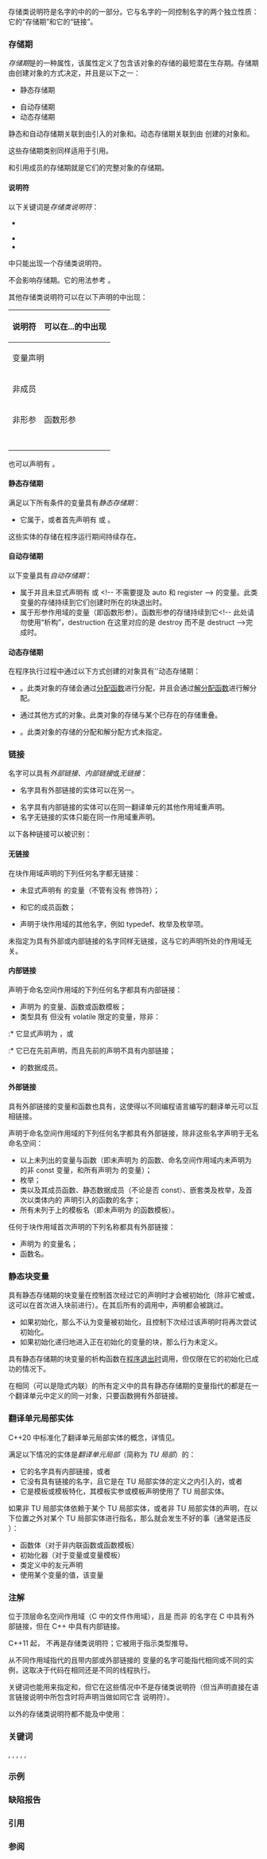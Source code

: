 {{title|存储类说明符}}
{{cpp/language/declarations/navbar}}

存储类说明符是名字的{{rlp|declarations|声明语法}}中的{{spar sep|声明说明符序列}}的一部分。它与名字的{{rlp|scope|作用域}}一同控制名字的两个独立性质：它的“存储期”和它的“链接”。

===存储期===
''存储期''{{sep}}是{{rlp|object|对象}}的一种属性，该属性定义了包含该对象的存储的最短潜在生存期。存储期由创建对象的方式决定，并且是以下之一：
* 静态存储期
{{rrev|since=c++11|
* 线程存储期
}}
* 自动存储期
* 动态存储期

静态{{rev inl|since=c++11|、线程}}和自动存储期关联到由{{rlp|declarations|声明}}引入的对象和{{rlp|lifetime#临时对象的生存期|临时对象}}。动态存储期关联到由 {{rlp|new|{{c/core|new}} 表达式}}创建的对象和{{rlp|object#对象创建|隐式创建的对象}}。

这些存储期类别同样适用于引用。

{{rlps|object#子对象}}和引用成员的存储期就是它们的完整对象的存储期。

====说明符====
以下关键词是''存储类说明符''{{sep}}：
{{rev begin}}
{{rev|until=c++11|
* {{c/core|auto}}
}}
{{rev|until=c++17|
* {{c/core|register}}
}}
{{rev end}}
* {{c/core|static}}
{{rrev|since=c++11|
* {{c/core|thread_local}}
}}
* {{c/core|extern}}
* {{c/core|mutable}}

{{spar sep|声明说明符序列}}中只能出现一个存储类说明符{{rev inl|since=c++11|，但 {{c/core|thread_local}} 可以与 {{c/core|static}} 或 {{c/core|extern}} 一起出现}}。

{{c/core|mutable}} 不会影响存储期。它的用法参考 {{rlp|cv|const/volatile}}。

其他存储类说明符可以在以下声明的{{spar sep|声明说明符序列}}中出现：
{|class="wikitable" style="text-align: center;"
!rowspan=4|说明符
!colspan=9|可以在...的{{spar sep|声明说明符序列}}中出现
|-
!colspan=4|变量声明
!colspan=3|函数声明
!rowspan=3|{{nbsp}}结构化绑定声明{{nbsp}}&lt;br&gt;{{mark since c++17}}
|-
!colspan=2|非成员
!colspan=2|成员
!rowspan=2|非成员
!colspan=2|成员
|-
!非形参
!{{nbsp}}函数形参{{nbsp}}
!{{nbsp}}非静态{{nbsp}}
!{{nbsp}}静态{{nbsp}}
!{{nbsp}}非静态{{nbsp}}
!{{nbsp}}静态{{nbsp}}
|-
|{{c/core|auto}}
|{{maybe|{{nbsp}}仅限块作用域{{nbsp}}}}||{{yes}}||{{no}}||{{no}}
|{{no}}||{{no}}||{{no}}||{{n/a}}
|-
|{{c/core|register}}
|{{maybe|仅限块作用域}}||{{yes}}||{{no}}||{{no}}
|{{no}}||{{no}}||{{no}}||{{n/a}}
|-
|{{c/core|static}}
|{{yes}}||{{no}}||colspan=2 {{yes|声明为静态}}
|{{maybe|{{nbsp}}仅限命名空间作用域{{nbsp}}}}||colspan=2 {{yes|声明为静态}}||{{yes}}
|-
|{{nbsp}}{{c/core|thread_local}}{{nbsp}}
|{{yes}}||{{no}}||{{no}}||{{yes}}
|{{no}}||{{no}}||{{no}}||{{yes}}
|-
|{{c/core|extern}}
|{{yes}}||{{no}}||{{no}}||{{no}}
|{{yes}}||{{no}}||{{no}}||{{no}}
|}

{{rlps|union#匿名联合体}}也可以声明有 {{c/core|static}}。

{{rrev|until=c++17|
{{c/core|register}} 用来提示声明的变量会频繁使用，因此它的值可以存储在 CPU 寄存器中。此提示可以忽略，并且大多数实现在需要取声明的变量的地址的情况下都会忽略此提示。这种用法已弃用。
}}

====静态存储期====
满足以下所有条件的变量具有''静态存储期''：
* 它属于{{rlps|scope#命名空间作用域}}，或者首先声明有 {{c/core|static}} 或 {{c/core|extern}}。
{{rrev|since=c++11|
* 它不具有线程存储期。
}}

这些实体的存储在程序运行期间持续存在。

{{rrev|since=c++11|
====线程存储期====
所有声明有 {{c/core|thread_local}} 的变量都具有''线程存储期''。

这些实体的存储在创建它们的线程的持续期间持续存在。每个线程都有一个不同的对象或引用，并且使用声明的名字时会指代与当前线程关联的实体。
}}

====自动存储期====
以下变量具有''自动存储期''：
* 属于{{rlps|scope#块作用域}}并且未显式声明有 {{c/core|static}}{{rev inl|since=c++11|、{{c/core|thread_local}}}} 或 {{c/core|extern}}&lt;!-- 不需要提及 auto 和 register --&gt; 的变量。此类变量的存储持续到它们创建时所在的块退出时。
* 属于形参作用域的变量（即函数形参）。函数形参的存储持续到它{{rlp|operator other#内建的函数调用运算符|销毁}}&lt;!-- 此处请勿使用“析构”，destruction 在这里对应的是 destroy 而不是 destruct --&gt;完成时。

====动态存储期====
在程序执行过程中通过以下方式创建的对象具有''动态存储期：
* {{rlp|new|{{c/core|new}} 表达式}}。此类对象的存储会通过[[cpp/memory/new/operator new|分配函数]]进行分配，并且会通过[[cpp/memory/new/operator delete|解分配函数]]进行解分配。
* 通过其他方式{{rlp|object#对象创建|隐式创建}}的对象。此类对象的存储与某个已存在的存储重叠。
* {{rlps|throw#异常对象}}。此类对象的存储的分配和解分配方式未指定。

===链接===
名字可以具有''外部链接''{{sep}}{{rev inl|since=c++20|、''模块链接''}}、''内部链接''{{sep}}或''无链接''：
* 名字具有外部链接的实体可以在另一{{rlp|translation phases|翻译单元}}{{rlp|conflicting declarations#相同实体的多次声明|重声明}}{{rev inl|since=c++20|，并且重声明可以{{rlp|modules#模块所有权|附着于另一模块}}}}。
{{rrev|since=c++20|
* 名字具有模块链接的实体可以在另一翻译单元重声明，只需要确保重声明附着于同一模块。
}}
* 名字具有内部链接的实体可以在同一翻译单元的其他作用域重声明。
* 名字无链接的实体只能在同一作用域重声明。

以下各种链接可以被识别：

====无链接====
在块作用域声明的下列任何名字都无链接：
* 未显式声明有 {{c/core|extern}} 的变量（不管有没有 {{c/core|static}} 修饰符）；
* {{rlps|class#局部类}}和它的成员函数；
* 声明于块作用域的其他名字，例如 typedef、枚举及枚举项。

未指定为具有外部{{rev inl|since=c++20|、模块}}或内部链接的名字同样无链接，这与它的声明所处的作用域无关。

====内部链接====
声明于命名空间作用域的下列任何名字都具有内部链接：
* 声明为 {{c/core|static}} 的变量{{rev inl|since=c++14|、变量模板}}、函数或函数模板；
* 类型具有 {{rlp|cv|const 限定}} 但没有 volatile 限定的{{rev inl|since=c++14|非模板}}变量，除非：
{{rev begin}}
{{rev|since=c++17|
:* 它是{{rlp|inline|内联}}的，
}}
{{rev|since=c++20|
:* 它声明于{{rlp|modules#模块声明|模块接口单元}}（在{{rlps|modules#私有模块片段}}以外，如果存在）的视野或{{rlp|modules#模块分区|模块分区}}中
}}
{{rev end}}
:* 它显式声明为 {{c/core|extern}}，或
:* 它已在先前声明，而且先前的声明不具有内部链接；
* {{rlp|union|匿名联合体}}的数据成员。

{{rrev|since=c++11|
另外，所有声明于{{rlps|namespace#无名命名空间}}或无名命名空间内的命名空间的名字，即使显式声明为 {{c/core|extern}} 也都具有内部链接。
}}

====外部链接====
具有外部链接的变量和函数也具有{{rlp|language linkage|语言链接}}，这使得以不同编程语言编写的翻译单元可以互相链接。

声明于命名空间作用域的下列任何名字都具有外部链接，除非这些名字声明于无名命名空间{{rev inl|since=c++20|或它们声明于具名模块且未被导出}}：
* 以上未列出的变量与函数（即未声明为 {{c/core|static}} 的函数、命名空间作用域内未声明为 {{c/core|static}} 的非 const 变量，和所有声明为 {{c/core|extern}} 的变量）；
* 枚举；
* 类以及其成员函数、静态数据成员（不论是否 const）、嵌套类及枚举，及首次以类体内的 {{rlp|friend}} 声明引入的函数的名字；
* 所有未列于上的模板名（即未声明为 {{c/core|static}} 的函数模板）。

任何于块作用域首次声明的下列名称都具有外部链接：
* 声明为 {{c/core|extern}} 的变量名；
* 函数名。

{{rrev|since=c++20|
====模块链接====
如果声明于命名空间作用域的名字附着到具名模块，未被导出且无内部链接，那么它具有模块链接。
}}

{{todo|add the description of the behavior when an entity is declared with different linkages in the same translation unit (6.6 paragraph 6), note the difference between C++20 (ill-formed) and the current draft (well-formed)}}

===静态块变量===
具有静态{{rev inl|since=c++11|或线程}}存储期的块变量在控制首次经过它的声明时才会被初始化（除非它被{{rlp|zero initialization|零初始化}}或{{rlp|constant initialization|常量初始化}}，这可以在首次进入块前进行）。在其后所有的调用中，声明都会被跳过。
* 如果初始化{{rlp|throw|抛出异常}}，那么不认为变量被初始化，且控制下次经过该声明时将再次尝试初始化。
* 如果初始化递归地进入正在初始化的变量的块，那么行为未定义。
{{rrev|since=c++11|
* 如果多个线程试图同时初始化同一静态局部变量，那么初始化严格发生一次（类似的行为也可对任意函数以 {{lc|std::call_once}} 来达成）。
:* 此功能特性的通常实现都会使用双检查锁定模式的变体，这使得对已初始化的局部静态变量检查的运行时开销减少为单次非原子的布尔比较。
}}

具有静态存储期的块变量的析构函数在[[cpp/utility/program/exit|程序退出时]]调用，但仅限在它的初始化已成功的情况下。

在相同{{rlp|inline|内联函数}}（可以是隐式内联）的所有定义中的具有静态存储期的变量指代的都是在一个翻译单元中定义的同一对象，只要函数拥有外部链接。

===翻译单元局部实体===
C++20 中标准化了翻译单元局部实体的概念，详情见{{rlp|tu local|此页面}}。

满足以下情况的实体是''翻译单元局部''（简称为 ''TU 局部''）的：

* 它的名字具有内部链接，或者
* 它没有具有链接的名字，且它是在 TU 局部实体的定义之内引入的，或者
* 它是模板或模板特化，其模板实参或模板声明使用了 TU 局部实体。

如果非 TU 局部实体依赖于某个 TU 局部实体，或者非 TU 局部实体的声明{{rev inl|since=c++17|或其{{rlp|ctad|推导指引}}}}，在以下位置之外对某个 TU 局部实体进行指名，那么就会发生不好的事（通常是违反 {{rlp|definition|ODR}}）：

* 函数体（对于非内联函数或函数模板）
* 初始化器（对于变量或变量模板）
* 类定义中的友元声明
* 使用某个变量的值，该变量{{rlps|constant expression#可用于常量表达式}}

{{rrev|since=c++20|
{{rlp|modules|模块接口单元}}（其私有模块片段之外，如果有）或模块分区中不允许进行这种使用，而且其他语境中也都已被弃用。

在一个翻译单元中出现的声明，无法指名另一并非头文件单元的翻译单元中声明的 TU 局部实体。针对某{{rlp|templates|模板}}的实例化声明出现于该特化的实例化点。
}}

===注解===
位于顶层命名空间作用域（C 中的文件作用域），且是 {{c/core|const}} 而非 {{c/core|extern}} 的名字在 C 中具有外部链接，但在 C++ 中具有内部链接。

C++11 起，{{c/core|auto}} 不再是存储类说明符；它被用于指示类型推导。

{{rrev multi|until1=c++17
|rev1=
在 C 中，不能取 {{c/core|register}} 变量的地址，但在 C++ 中，声明为 {{c/core|register}} 的对象与声明不带任何存储类说明符的变量在语义上没有区别。
|rev2=
与 C 不同，在 C++ 中不能将变量声明为 {{c/core|register}}。
}}

从不同作用域指代的且带内部或外部链接的 {{c/core|thread_local}} 变量的名字可能指代相同或不同的实例，这取决于代码在相同还是不同的线程执行。

{{c/core|extern}} 关键词也能用来指定{{rlp|language linkage|语言链接}}和{{rlp|class template|显式模板实例化声明}}，但它在这些情况中不是存储类说明符（但当声明直接在语言链接说明中所包含时将声明当做如同它含 {{c/core|extern}} 说明符）。

{{c/core|thread_local}} 以外的存储类说明符都不能{{rlp|template specialization|显式特化}}及{{rlps|class template#显式实例化}}中使用：
{{source|1=
template&lt;class T&gt;
struct S
{
    thread_local static int tlm;
};

template&lt;&gt;
thread_local int S&lt;float&gt;::tlm = 0; // 这里未出现 "static"
}}

{{rev begin}}
{{rev|since=c++14|
{{c/core|const}} （可能为 {{c/core|constexpr}} 所隐含）变量模板曾默认拥有内部链接，这与其他模板化实体不一致。缺陷报告 {{wg21|CWG2387}} 更正了这点。
}}
{{rev|since=c++17|1=
{{rlpt|inline}} 表现为 {{wg21|CWG2387}} 的变通方法，由于它默认给予外部链接。这就是为何 {{c/core|inline}} 曾经被[https://wg21.link/p0607r0 添加]给许多变量模板，而在接受 CWG2387 后又被[https://github.com/cplusplus/draft/pull/4625 移除]。只要支持的编译器尚未实现 CWG2387，标准库实现也需要使用 {{c/core|inline}}。参见 [https://gcc.gnu.org/bugzilla/show_bug.cgi?id=109126 GCC Bugzilla #109126] 与 [https://github.com/microsoft/STL/pull/4546 MSVC STL PR #4546]。
}}
{{rev end}}

{{feature test macro|__cpp_threadsafe_static_init|[[#静态块变量|并发的动态初始化和析构]]|value=200806L|std=C++11}}

===关键词===
{{ltt|cpp/keyword/auto}},
{{ltt|cpp/keyword/register}},
{{ltt|cpp/keyword/static}},
{{ltt|cpp/keyword/extern}},
{{ltt|cpp/keyword/thread_local}},
{{ltt|cpp/keyword/mutable}}

===示例===
{{example
|code=
#include &lt;iostream&gt;
#include &lt;mutex&gt;
#include &lt;string&gt;
#include &lt;thread&gt;

thread_local unsigned int rage = 1;
std::mutex cout_mutex;

void increase_rage(const std::string&amp; thread_name)
{
    ++rage; // 在锁外修改 OK；这是线程局部变量
    std::lock_guard&lt;std::mutex&gt; lock(cout_mutex);
    std::cout &lt;&lt; thread_name &lt;&lt; " 的愤怒计数：" &lt;&lt; rage &lt;&lt; '\n';
}

int main()
{
    std::thread a(increase_rage, "a"), b(increase_rage, "b");
    
    {
        std::lock_guard&lt;std::mutex&gt; lock(cout_mutex);
        std::cout &lt;&lt; "main 的愤怒计数：" &lt;&lt; rage &lt;&lt; '\n';
    }
    
    a.join();
    b.join();
}
|p=true
|output=
a 的愤怒计数：2
main 的愤怒计数：1
b 的愤怒计数：2
}}

===缺陷报告===
{{dr list begin}}
{{dr list item|wg=cwg|dr=216|std=C++98|before=无名类和无名枚举在类作用域和命名空间作用域中的链接不同|after=它们在这些作用域都有外部链接}}
{{dr list item|wg=cwg|dr=389|std=C++98|before=无链接的名字不能用来声明有链接的实体|after=无链接的类型不能作为有链接的变量或函数的&lt;br&gt;类型，除非该变量或函数已经有 C 语言链接}}
{{dr list item|wg=cwg|dr=426|std=C++98|before=可以在同一个翻译单元中对某个实体&lt;br&gt;同时进行内部链接声明和外部链接声明|after=此时程序非良构}}
{{dr list item|wg=cwg|dr=527|std=C++98|before=由 {{cwg|389}} 的解决方案引入的类型也适用于&lt;br&gt;无法在自己所在的翻译单元外被命名的变量或函数|after=解除对这些变量或函数（即无链接或具有&lt;br&gt;内部链接，或在无名命名空间内声明）的限制}}
{{dr list item|wg=cwg|dr=809|std=C++98|before={{c/core|register}} 的功能极为有限|after=将其弃用}}
{{dr list item|wg=cwg|dr=1648|std=C++11|before={{c/core|thread_local}} 即使与 {{c/core|extern}}&lt;br&gt;一起使用也意味着应用了 {{c/core|static}}|after=只有在单独使用 {{c/core|thread_local}} 时&lt;br&gt;才意味着应用了 {{c/core|static}}}}
{{dr list item|wg=cwg|dr=1686|std=C++98&lt;br&gt;C++11|before=在命名空间作用域声明的非静态变量只有在显式声明为&lt;br&gt;{{c/core|const}}（C++98）或 {{c/core|constexpr}}（C++11）时才具有内部链接|after=只需要类型有 const 限定}}
{{dr list item|wg=cwg|dr=2019|std=C++98|before=未指明引用成员的存储期|after=与它们的完整对象一致}}
{{dr list item|wg=cwg|dr=2387|std=C++14|before=不明确有 const 限定的变量模板是否默认有内部链接|after=const 限定符不影响变量&lt;br&gt;模板或它的实例的链接}}
{{dr list item|wg=cwg|dr=2533|std=C++98|before=隐式创建的对象的存储期不明确|after=使之明确}}
{{dr list item|wg=cwg|dr=2850|std=C++98|before=不明确函数形参的存储会在什么时候解分配|after=使之明确}}
{{dr list item|wg=cwg|dr=2872|std=C++98|before=“可以被指代”的含义不明确|after=改进用词}}
{{dr list item|paper=P2788R0|std=C++20|before=即使在模块单元中，在命名空间中声明&lt;br&gt;具有 const 限定的变量也会给予它内部链接|after=不给予内部链接}}
{{dr list end}}

===引用===
{{ref std c++23}}
{{ref std|section=6.7.5|title=Storage duration|id=basic.stc}}
{{ref std end}}
{{ref std c++20}}
{{ref std|section=6.7.5|title=Storage duration|id=basic.stc}}
{{ref std end}}
{{ref std c++17}}
{{ref std|section=6.7|title=Storage duration|id=basic.stc}}
{{ref std end}}
{{ref std c++14}}
{{ref std|section=3.7|title=Storage duration|id=basic.stc}}
{{ref std end}}
{{ref std c++11}}
{{ref std|section=3.7|title=Storage duration|id=basic.stc}}
{{ref std end}}
{{ref std c++03}}
{{ref std|section=3.7|title=Storage duration|id=basic.stc}}
{{ref std end}}
{{ref std c++98}}
{{ref std|section=3.7|title=Storage duration|id=basic.stc}}
{{ref std end}}

===参阅===
{{dsc begin}}
{{dsc see c|c/language/storage duration|存储类说明符|nomono=true}}
{{dsc end}}

{{langlinks|de|en|es|fr|it|ja|pt|ru}}